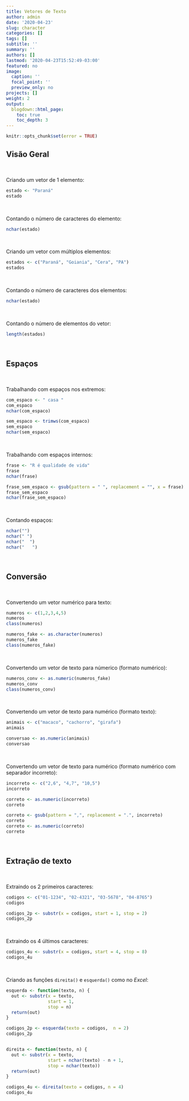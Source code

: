 ```yaml
---
title: Vetores de Texto
author: admin
date: '2020-04-23'
slug: character
categories: []
tags: []
subtitle: ''
summary: ''
authors: []
lastmod: '2020-04-23T15:52:49-03:00'
featured: no
image:
  caption: ''
  focal_point: ''
  preview_only: no
projects: []
weight: 2
output:
  blogdown::html_page:
    toc: true
    toc_depth: 3
---
```


```r
knitr::opts_chunk$set(error = TRUE)
```

## Visão Geral

<br>

Criando um vetor de 1 elemento:
```r
estado <- "Paraná"
estado
```

<br>

Contando o número de caracteres do elemento:
```r
nchar(estado)
```

<br>

Criando um vetor com múltiplos elementos:
```r
estados <- c("Paraná", "Goiania", "Cera", "PA")
estados
```

<br>

Contando o número de caracteres dos elementos:
```r
nchar(estado)
```

<br>

Contando o número de elementos do vetor:
```r
length(estados)
```

<br>

## Espaços

<br>

Trabalhando com espaços nos extremos:
```r
com_espaco <- " casa "
com_espaco
nchar(com_espaco)

sem_espaco <- trimws(com_espaco)
sem_espaco
nchar(sem_espaco)
```

<br>

Trabalhando com espaços internos:
```r
frase <- "R é qualidade de vida"
frase
nchar(frase)

frase_sem_espaco <- gsub(pattern = " ", replacement = "", x = frase)
frase_sem_espaco
nchar(frase_sem_espaco)
```

<br>

Contando espaços:
```r
nchar("")
nchar(" ")
nchar("  ")
nchar("   ")
```

<br>

## Conversão

<br>

Convertendo um vetor numérico para texto:
```r
numeros <- c(1,2,3,4,5)
numeros
class(numeros)

numeros_fake <- as.character(numeros)
numeros_fake
class(numeros_fake)
```

<br>

Convertendo um vetor de texto para númerico (formato numérico):
```r
numeros_conv <- as.numeric(numeros_fake)
numeros_conv
class(numeros_conv)
```

<br>

Convertendo um vetor de texto para numérico (formato texto):
```r
animais <- c("macaco", "cachorro", "girafa")
animais

conversao <- as.numeric(animais)
conversao
```

<br>

Convertendo um vetor de texto para numérico (formato numérico com separador incorreto):
```r
incorreto <- c("2,6", "4,7", "10,5")
incorreto

correto <- as.numeric(incorreto)
correto

correto <- gsub(pattern = ",", replacement = ".", incorreto)
correto
correto <- as.numeric(correto)
correto
```

<br>

## Extração de texto

<br>

Extraindo os 2 primeiros caracteres:
```r
codigos <- c("01-1234", "02-4321", "03-5678", "04-8765")
codigos

codigos_2p <- substr(x = codigos, start = 1, stop = 2)
codigos_2p
```

<br>

Extraindo os 4 últimos caracteres:
```r
codigos_4u <- substr(x = codigos, start = 4, stop = 8)
codigos_4u
```

<br>

Criando as funções <code>direita()</code> e <code>esquerda()</code> como no <i>Excel</i>:
```r
esquerda <- function(texto, n) {
  out <- substr(x = texto, 
                start = 1, 
                stop = n)
  return(out)
}

codigos_2p <- esquerda(texto = codigos,  n = 2)
codigos_2p


direita <- function(texto, n) {
  out <- substr(x = texto, 
                start = nchar(texto) - n + 1,
                stop = nchar(texto))
  return(out)
}

codigos_4u <- direita(texto = codigos, n = 4)
codigos_4u
```





